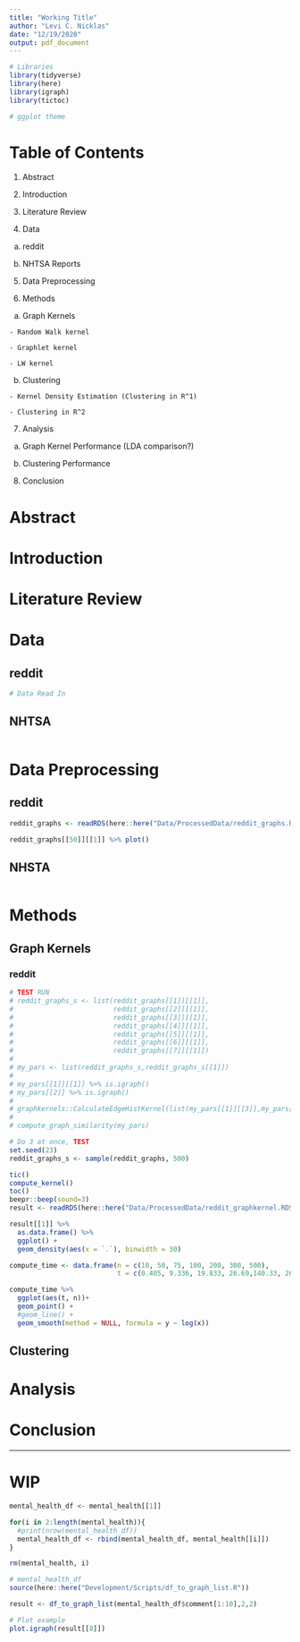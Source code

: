 ```yaml
---
title: "Working Title"
author: "Levi C. Nicklas"
date: "12/19/2020"
output: pdf_document
---
```


\newpage

```r
# Libraries
library(tidyverse)
library(here)
library(igraph)
library(tictoc)

# ggplot theme


```


# Table of Contents

1. Abstract

2. Introduction

3. Literature Review

4. Data

  a. reddit
  
  b. NHTSA Reports

5. Data Preprocessing

6. Methods

  a. Graph Kernels
  
    - Random Walk kernel
    
    - Graphlet kernel
    
    - LW kernel
    
  b. Clustering
  
    - Kernel Density Estimation (Clustering in R^1)
    
    - Clustering in R^2

7. Analysis
  
  a. Graph Kernel Performance (LDA comparison?)
  
  b. Clustering Performance

8. Conclusion

\newpage

# Abstract

# Introduction

# Literature Review

# Data

## reddit

```r
# Data Read In

```
## NHTSA

```r

```


# Data Preprocessing

## reddit 
```r
reddit_graphs <- readRDS(here::here("Data/ProcessedData/reddit_graphs.RDS"))

reddit_graphs[[50]][[1]] %>% plot()
```

## NHSTA
```r


```

# Methods

## Graph Kernels

### reddit
```r
# TEST RUN
# reddit_graphs_s <- list(reddit_graphs[[1]][[1]],
#                         reddit_graphs[[2]][[1]],
#                         reddit_graphs[[3]][[1]],
#                         reddit_graphs[[4]][[1]],
#                         reddit_graphs[[5]][[1]],
#                         reddit_graphs[[6]][[1]],
#                         reddit_graphs[[7]][[1]])
# 
# my_pars <- list(reddit_graphs_s,reddit_graphs_s[[1]])
# 
# my_pars[[1]][[1]] %>% is.igraph()
# my_pars[[2]] %>% is.igraph()
# 
# graphkernels::CalculateEdgeHistKernel(list(my_pars[[1]][[3]],my_pars[[2]]))
# 
# compute_graph_similarity(my_pars)

# Do 3 at once, TEST
set.seed(23)
reddit_graphs_s <- sample(reddit_graphs, 500)

tic()
compute_kernel()
toc()
beepr::beep(sound=3)
result <- readRDS(here::here("Data/ProcessedData/reddit_graphkernel.RDS"))

result[[1]] %>% 
  as.data.frame() %>% 
  ggplot() + 
  geom_density(aes(x = `.`), binwidth = 30)

compute_time <- data.frame(n = c(10, 50, 75, 100, 200, 300, 500),
                           t = c(0.405, 9.336, 19.833, 26.69,140.33, 263.008, 819.526))

compute_time %>% 
  ggplot(aes(t, n))+
  geom_point() +
  #geom_line() +
  geom_smooth(method = NULL, formula = y ~ log(x))
```




## Clustering

# Analysis

# Conclusion

-------------------------------------------



# WIP

```r
mental_health_df <- mental_health[[1]]

for(i in 2:length(mental_health)){
  #print(nrow(mental_health_df))
  mental_health_df <- rbind(mental_health_df, mental_health[[i]])
}

rm(mental_health, i)
```

```r
# mental_health_df
source(here::here("Development/Scripts/df_to_graph_list.R"))

result <- df_to_graph_list(mental_health_df$comment[1:10],2,2)

# Plot example
plot.igraph(result[[8]])
```

